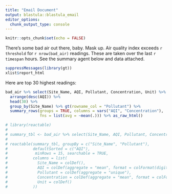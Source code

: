 ```yaml
---
title: "Email Document"
output: blastula::blastula_email
editor_options: 
  chunk_output_type: console
---
```


```r
knitr::opts_chunk$set(echo = FALSE)

```

There's some bad air out there, baby.  Mask up.  Air quality index exceeds `r threshold` for `r nrow(bad_air)` readings.  These are taken over the last `r timespan` hours. See the summary agent below and data attached.

```r
suppressMessages(library(gt))
xlist$report_html
```
Here are top 30 highest readings:

```r
bad_air %>% select(Site_Name, AQI, Pollutant, Concentration, Unit) %>% 
  arrange(desc(AQI)) %>% 
  head(30) %>% 
  group_by(Site_Name) %>% gt(rowname_col = "Pollutant") %>% 
  summary_rows(groups = TRUE, columns = vars("AQI", "Concentration"), 
               fns = list(avg = ~mean(.))) %>% as_raw_html() 

```


```r
# library(reactable)
# 
# summary_tbl <- bad_air %>% select(Site_Name, AQI, Pollutant, Concentration, Unit) %>% arrange(desc(AQI))
# 
# reactable(summary_tbl, groupBy = c("Site_Name", "Pollutant"),
#           defaultSorted = c("AQI"),
#            minRows = 15, searchable = TRUE,
#           columns = list(
#             Site_Name = colDef(), 
#             AQI = colDef(aggregate = "mean", format = colFormat(digits = 0)),
#             Pollutant = colDef(aggregate = "unique"), 
#             Concentration = colDef(aggregate = "mean", format = colFormat(digits = 0)), 
#             Unit = colDef()
#           ))

```

